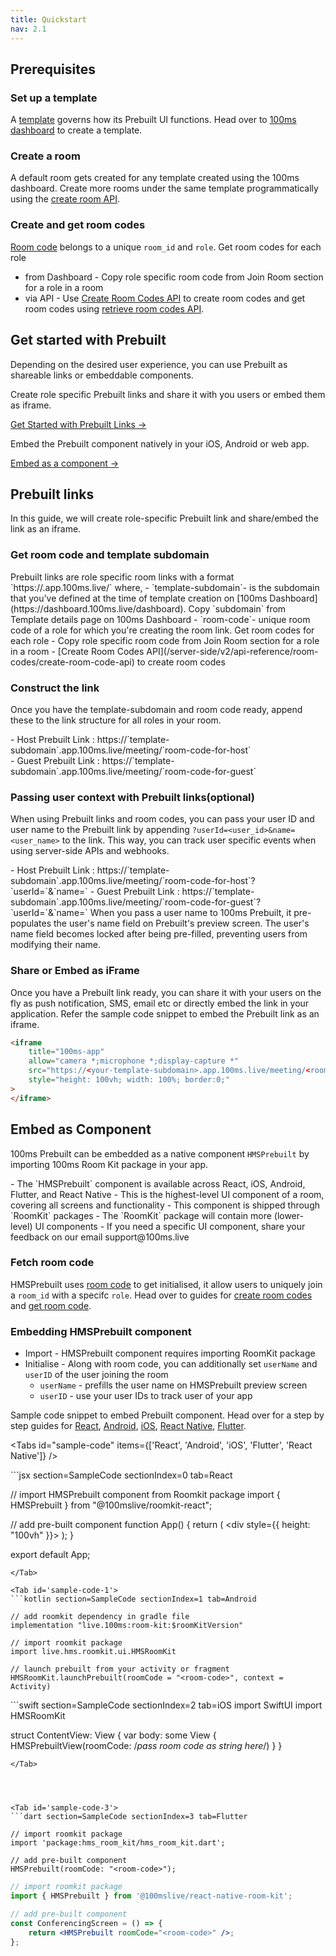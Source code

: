 ```yaml
---
title: Quickstart
nav: 2.1
---
```


## Prerequisites

<StepsContainer id="prerequisites">

### Set up a template

A [template](/get-started/v2/get-started/concepts/templates-and-roles) governs how its Prebuilt UI functions. Head over to [100ms dashboard](https://dashboard.100ms.live/dashboard) to create a template.

### Create a room

A default room gets created for any template created using the 100ms dashboard. Create more rooms under the same template programmatically using the [create room API](/server-side/v2/api-reference/Rooms/create-via-api).

### Create and get room codes

[Room code](/get-started/v2/get-started/prebuilt/room-codes/overview) belongs to a unique `room_id` and `role`. Get room codes for each role

-   from Dashboard - Copy role specific room code from Join Room section for a role in a room
-   via API - Use [Create Room Codes API](/server-side/v2/api-reference/room-codes/create-room-code-api) to create room codes and get room codes using [retrieve room codes API](/server-side/v2/api-reference/room-codes/get-room-code-api).

</StepsContainer>

## Get started with Prebuilt

Depending on the desired user experience, you can use Prebuilt as shareable links or embeddable components.

<FlexContainer>
<Callout icon="LinkTwoIcon" title="Share or embed Prebuilt Links">

Create role specific Prebuilt links and share it with you users or embed them as iframe.

[Get Started with Prebuilt Links →](#prebuilt-links)

</Callout>

<Callout icon="LinkTwoIcon" title="Embed natively">
Embed the Prebuilt component natively in your iOS, Android or web app.

[Embed as a component →](#embed-as-component)

</Callout>
</FlexContainer>

## Prebuilt links

In this guide, we will create role-specific Prebuilt link and share/embed the link as an iframe.

<StepsContainer id="use-prebuilt-links">

### Get room code and template subdomain

<FlexContainer>
<Callout icon="LinkTwoIcon" title="Prebuilt Link Structure">
Prebuilt links are role specific room links with a format `https://<template-subdomain>.app.100ms.live/<room-code>` where,
    - `template-subdomain`- is the subdomain that you’ve defined at the time of template creation on [100ms Dashboard](https://dashboard.100ms.live/dashboard). Copy `subdomain` from Template details page on 100ms Dashboard
    - `room-code`- unique room code of a role for which you're creating the room link. Get room codes for each role 
            - Copy role specific room code from Join Room section for a role in a room
            - [Create Room Codes API](/server-side/v2/api-reference/room-codes/create-room-code-api) to create room codes
</Callout>
</FlexContainer>

### Construct the link

Once you have the template-subdomain and room code ready, append these to the link structure for all roles in your room.

<FlexContainer>
    <Callout icon="LinkTwoIcon" title="Prebuilt Link for roles">
        - Host Prebuilt Link :
        https://`template-subdomain`.app.100ms.live/meeting/`room-code-for-host`
        <br />- Guest Prebuilt Link :
        https://`template-subdomain`.app.100ms.live/meeting/`room-code-for-guest`
    </Callout>
</FlexContainer>

### Passing user context with Prebuilt links(optional)

When using Prebuilt links and room codes, you can pass your user ID and user name to the Prebuilt link by appending `?userId=<user_id>&name=<user_name>` to the link. This way, you can track user specific events when using server-side APIs and webhooks.

<FlexContainer>
  <Callout icon="LinkTwoIcon" title="Prebuilt Links with user context">
    - Host Prebuilt Link :
    https://`template-subdomain`.app.100ms.live/meeting/`room-code-for-host`?`userId=<user_id>`&`name=<user_name>`
    - Guest Prebuilt Link : https://`template-subdomain`.app.100ms.live/meeting/`room-code-for-guest`?`userId=<user_id>`&`name=<user_name>`
  </Callout>
</FlexContainer>

<Note title="Passing Name to 100ms Prebuilt">
    When you pass a user name to 100ms Prebuilt, it pre-populates the user's name field on
    Prebuilt's preview screen. The user's name field becomes locked after being pre-filled,
    preventing users from modifying their name.
</Note>

### Share or Embed as iFrame

Once you have a Prebuilt link ready, you can share it with your users on the fly as push notification, SMS, email etc or directly embed the link in your application.
Refer the sample code snippet to embed the Prebuilt link as an iframe.

```html
<iframe
    title="100ms-app"
    allow="camera *;microphone *;display-capture *"
    src="https://<your-template-subdomain>.app.100ms.live/meeting/<room-code>"
    style="height: 100vh; width: 100%; border:0;"
>
</iframe>
```

</StepsContainer>

## Embed as Component

100ms Prebuilt can be embedded as a native component `HMSPrebuilt` by importing 100ms Room Kit package in your app.

<FlexContainer>
    <Callout icon="LinkTwoIcon" title="Component Basics">
        - The `HMSPrebuilt` component is available across React, iOS, Android, Flutter, and React
        Native - This is the highest-level UI component of a room, covering all screens and
        functionality - This component is shipped through `RoomKit` packages - The `RoomKit` package
        will contain more (lower-level) UI components - If you need a specific UI component, share
        your feedback on our email support@100ms.live
    </Callout>
</FlexContainer>

<StepsContainer id="embed-prebuilt-component">

### Fetch room code

HMSPrebuilt uses [room code](/concepts/v2/concepts/rooms/room-codes/room-codes) to get initialised, it allow users to uniquely join a `room_id` with a specifc `role`. Head over to guides for [create room codes](/server-side/v2/api-reference/room-codes/create-room-code-api) and [get room code](/server-side/v2/api-reference/room-codes/get-room-code-api).

### Embedding HMSPrebuilt component

-   Import - HMSPrebuilt component requires importing RoomKit package
-   Initialise - Along with room code, you can additionally set `userName` and `userID` of the user joining the room
    -   `userName` - prefills the user name on HMSPrebuilt preview screen
    -   `userID` - use your user IDs to track user of your app

Sample code snippet to embed Prebuilt component. Head over for a step by step guides for [React](/javascript/v2/quickstart/prebuilt-quickstart), [Android](/android/v2/quickstart/prebuilt-android), [iOS](https://www.100ms.live/docs/ios/v2/quickstart/prebuilt), [React Native](/react-native/v2/quickstart/prebuilt), [Flutter](/flutter/v2/quickstart/prebuilt).

<Tabs id="sample-code" items={['React', 'Android', 'iOS', 'Flutter', 'React Native']} />

<Tab id='sample-code-0'>
```jsx section=SampleCode sectionIndex=0 tab=React

// import HMSPrebuilt component from Roomkit package
import { HMSPrebuilt } from "@100mslive/roomkit-react";

// add pre-built component
function App() {
  return (
    <div style={{ height: "100vh" }}>
      <HMSPrebuilt roomCode="<room-code>" />
    </div>
  );
}

export default App;

````
</Tab>

<Tab id='sample-code-1'>
```kotlin section=SampleCode sectionIndex=1 tab=Android

// add roomkit dependency in gradle file
implementation "live.100ms:room-kit:$roomKitVersion"

// import roomkit package
import live.hms.roomkit.ui.HMSRoomKit

// launch prebuilt from your activity or fragment
HMSRoomKit.launchPrebuilt(roomCode = "<room-code>", context = Activity)

````

</Tab>

<Tab id='sample-code-2'>
```swift section=SampleCode sectionIndex=2 tab=iOS
import SwiftUI
import HMSRoomKit

struct ContentView: View {
    var body: some View {
        HMSPrebuiltView(roomCode: /_pass room code as string here_/)
    }
}

````
</Tab>




<Tab id='sample-code-3'>
```dart section=SampleCode sectionIndex=3 tab=Flutter

// import roomkit package
import 'package:hms_room_kit/hms_room_kit.dart';

// add pre-built component
HMSPrebuilt(roomCode: "<room-code>");
````

</Tab>

<Tab id='sample-code-4'>

```jsx section=SampleCode  sectionIndex=4 tab=React Native
// import roomkit package
import { HMSPrebuilt } from '@100mslive/react-native-room-kit';

// add pre-built component
const ConferencingScreen = () => {
    return <HMSPrebuilt roomCode="<room-code>" />;
};
```

</Tab>

</StepsContainer>
